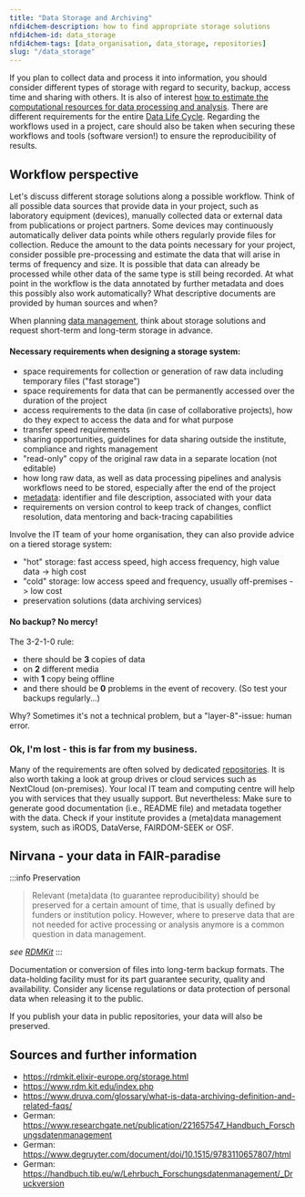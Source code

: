 ```yaml
---
title: "Data Storage and Archiving"
nfdi4chem-description: how to find appropriate storage solutions
nfdi4chem-id: data_storage
nfdi4chem-tags: [data_organisation, data_storage, repositories]
slug: "/data_storage"
---
```


If you plan to collect data and process it into information, you should consider different types of storage with regard to security, backup, access time and sharing with others. It is also of interest [how to estimate the computational resources for data processing and analysis](https://rdmkit.elixir-europe.org/storage.html#how-do-you-estimate-computational-resources-for-data-processing-and-analysis). There are different requirements for the entire [Data Life Cycle](/docs/data_life_cycle/). Regarding the workflows used in a project, care should also be taken when securing these workflows and tools (software version!) to ensure the reproducibility of results.

## Workflow perspective
Let's discuss different storage solutions along a possible workflow. Think of all possible data sources that provide data in your project, such as laboratory equipment (devices), manually collected data or external data from publications or project partners. Some devices may continuously automatically deliver data points while others regularly provide files for collection. Reduce the amount to the data points necessary for your project, consider possible pre-processing and estimate the data that will arise in terms of frequency and size. It is possible that data can already be processed while other data of the same type is still being recorded. At what point in the workflow is the data annotated by further metadata and does this possibly also work automatically? What descriptive documents are provided by human sources and when?

When planning [data management](/docs/dmp/), think about storage solutions and request short-term and long-term storage in advance.

#### Necessary requirements when designing a storage system:
- space requirements for collection or generation of raw data including temporary files ("fast storage")
- space requirements for data that can be permanently accessed over the duration of the project
- access requirements to the data (in case of collaborative projects), how do they expect to access the data and for what purpose
- transfer speed requirements
- sharing opportunities, guidelines for data sharing outside the institute, compliance and rights management
- "read-only" copy of the original raw data in a separate location (not editable)
- how long raw data, as well as data processing pipelines and analysis workflows need to be stored, especially after the end of the project
- [metadata](/docs/metadata/): identifier and file description, associated with your data
- requirements on version control to keep track of changes, conflict resolution, data mentoring and back-tracing capabilities

Involve the IT team of your home organisation, they can also provide advice on a tiered storage system:
- "hot" storage: fast access speed, high access frequency, high value data -> high cost
- "cold" storage: low access speed and frequency, usually off-premises -> low cost
- preservation solutions (data archiving services)


#### No backup? No mercy!
The 3-2-1-0 rule:
- there should be **3** copies of data
- on **2** different media
- with **1** copy being offline
- and there should be **0** problems in the event of recovery. (So test your backups regularly...)

Why? Sometimes it's not a technical problem, but a "layer-8"-issue: human error.


### Ok, I'm lost - this is far from my business.

Many of the requirements are often solved by dedicated [repositories](/docs/repositories/). It is also worth taking a look at group drives or cloud services such as NextCloud (on-premises). Your local IT team and computing centre will help you with services that they usually support. But nevertheless: Make sure to generate good documentation (i.e., README file) and metadata together with the data. Check if your institute provides a (meta)data management system, such as iRODS, DataVerse, FAIRDOM-SEEK or OSF.


## Nirvana - your data in FAIR-paradise
:::info Preservation
> Relevant (meta)data (to guarantee reproducibility) should be preserved for a certain amount of time, that is usually defined by funders or institution policy. However, where to preserve data that are not needed for active processing or analysis anymore is a common question in data management.

_see [RDMKit](https://rdmkit.elixir-europe.org/preserving)_
:::

Documentation or conversion of files into long-term backup formats. The data-holding facility must for its part guarantee security, quality and availability. Consider any license regulations or data protection of personal data when releasing it to the public.

If you publish your data in public repositories, your data will also be preserved.


## Sources and further information
- https://rdmkit.elixir-europe.org/storage.html
- https://www.rdm.kit.edu/index.php
- https://www.druva.com/glossary/what-is-data-archiving-definition-and-related-faqs/
- German: https://www.researchgate.net/publication/221657547_Handbuch_Forschungsdatenmanagement
- German: https://www.degruyter.com/document/doi/10.1515/9783110657807/html
- German: https://handbuch.tib.eu/w/Lehrbuch_Forschungsdatenmanagement/_Druckversion
